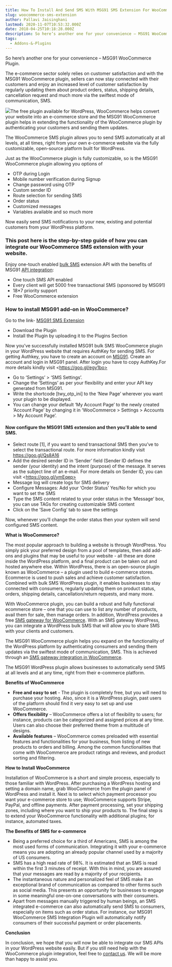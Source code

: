 ```yaml
---
title: How To Install And Send SMS With MSG91 SMS Extension For WooCommerce
slug: woocommerce-sms-extension
author: Pallavi Jaisinghani
lastmod: 2020-11-07T10:53:32.000Z
date: 2018-04-25T10:18:28.000Z
description: So here’s another one for your convenience – MSG91 WooCommerce Plugin.The e-commerce sector solely relies on customer satisfaction and with the MSG91 WooCommerce plugin, sellers can now stay connected with their customers and enjoy an increased level of customer satisfaction by regularly updating them about product orders, status, shipping details, cancellation request and much more via the swiftest mode of communication, SMS.
tags:
  - Addons-&-Plugins
---
```


So here’s another one for your convenience – MSG91 WooCommerce Plugin.

The e-commerce sector solely relies on customer satisfaction and with the MSG91 WooCommerce plugin, sellers can now stay connected with their customers and enjoy an increased level of customer satisfaction by regularly updating them about product orders, status, shipping details, cancellation request and much more via the swiftest mode of communication, SMS.

![](https://lh3.googleusercontent.com/4XBDL8Na-Pd9Ux_OtD0MFCg-J5mxNICQbqLaAQpZTMVFkXtV9uwh0j2d8zpiVGf3o4jGllhk6bQevMkbwhKPzALEcfeViiaVMV81oqz88Dtok1UDvCk7uYuSL7UTOrtuy7vSt4s)The free plugin available for WordPress, WooCommerce helps convert your website into an e-commerce store and the MSG91 WooCommerce plugin helps in extending the functionality of the WooCommerce plugin by authenticating your customers and sending them updates.

The WooCommerce SMS plugin allows you to send SMS automatically at all levels, at all times, right from your own e-commerce website via the fully customizable, open-source platform built for WordPress.

Just as the WooCommerce plugin is fully customizable, so is the MSG91 WooCommerce plugin allowing you options of

* OTP during Login
* Mobile number verification during Signup
* Change password using OTP
* Custom sender ID
* Route selection for sending SMS
* Order status
* Customized messages
* Variables available and so much more

Now easily send SMS notifications to your new, existing and potential customers from your WordPress platform.

### This post here is the step-by-step guide of how you can integrate our WooCommerce SMS extension with your website.

Enjoy one-touch enabled [bulk SMS](https://msg91.com/) extension API with the benefits of MSG91 [API integration](https://msg91.com/sms-for-developers):

* One touch SMS API enabled
* Every client will get 5000 free transactional SMS (sponsored by MSG91)
* 18\*7 priority support
* Free WooCommerce extension

### How to install MSG91 add-on in WooCommerce?

Go to the link- [MSG91 SMS Extension](http://www.theweeky.com/msg91-otp-mobile-verification-and-order-notification-through-sms-woocommerce-plugin/)

* Download the Plugin
* Install the Plugin by uploading it to the Plugins Section

Now you’ve successfully installed MSG91 bulk SMS WooCommerce plugin in your WordPress website that requires AuthKey for sending SMS. For getting Authkey, you have to create an account on [MSG91](https://msg91.com/signup). Create an account and login in MSG91 panel. After login you have to copy AuthKey.For more details kindly visit \<https://goo.gl/egy1bo>

* Go to ‘Settings’ > ‘SMS Settings’.
* Change the ‘Settings’ as per your flexibility and enter your API key generated from MSG91.
* Write the shortcode [twy\_otp\_ini] to the ‘New Page’ wherever you want your plugin to be displayed.
* You can change your default ‘My Account Page’ to the newly created ‘Account Page’ by changing it in ‘WooCommerce > Settings > Accounts > My Account Page’.

#### Now configure the MSG91 SMS extension and then you’ll able to send SMS.

* Select route [1], if you want to send transactional SMS then you’ve to select the transactional route. For more information kindly visit https://goo.gl/Qs8A16
* Add the desired sender ID in ‘Sender’ field (Sender ID defines the sender (your identity) and the intent (purpose) of the message. It serves as the subject line of an e-mail. For more details on Sender ID, you can visit \<https://goo.gl/ymEqep>
* Message log will create logs for SMS delivery
* Configure Messages: Add your ‘Order Status’ Yes/No for which you want to set the SMS
* Type the SMS content related to your order status in the ‘Message’ box, you can use TAGs for creating customizable SMS content
* Click on the ‘Save Config’ tab to save the settings

Now, whenever you’ll change the order status then your system will send configured SMS content.

**What is WooCommerce?**

The most popular approach to building a website is through WordPress. You simply pick your preferred design from a pool of templates, then add add-ons and plugins that may be useful to your website - all these are done inside the WordPress platform, and a final product can be taken out and hosted anywhere else. Within WordPress, there is an open-source plugin known as WooCommerce – a plugin used to build e-commerce stores. Ecommerce is used to push sales and achieve customer satisfaction. Combined with bulk SMS WordPress plugin, it enables businesses to stay connected with consumers, regularly updating them on product status, orders, shipping details, cancellation/return requests, and many more.

With WooCommerce plugin, you can build a robust and fully functional ecommerce store – one that you can use to list any number of products, avail them for sale, then manage orders. In addition, WordPress provides a free [SMS gateway for WooCommerce](https://msg91.com/). With an SMS gateway WordPress, you can integrate a WordPress bulk SMS that will allow you to share SMS with your clients and customers.

The MSG91 WooCommerce plugin helps you expand on the functionality of the WordPress platform by authenticating consumers and sending them updates via the swiftest mode of communication, SMS. This is achieved through an [SMS gateway integration in WooCommerce](https://msg91.com/internet-messaging/).

The MSG91 WordPress plugin allows businesses to automatically send SMS at all levels and at any time, right from their e-commerce platform.   


**Benefits of WooCommerce**

* **Free and easy to set** - The plugin is completely free, but you will need to purchase your hosting. Also, since it is a WordPress plugin, past users of the platform should find it very easy to set up and use WooCommerce.
* **Offers flexibility** – WooCommerce offers a lot of flexibility to users; for instance, products can be categorized and assigned prices at any time. Users can also choose their preferred theme from a multitude of designs.
* **Available features** – WooCommerce comes preloaded with essential features and functionalities for your business, from listing of new products to orders and billing. Among the common functionalities that come with WooCommerce are product ratings and reviews, and product sorting and filtering.

**How to Install WooCommerce**

Installation of WooCommerce is a short and simple process, especially to those familiar with WordPress. After purchasing a WordPress hosting and setting a domain name, grab WooCommerce from the plugin panel of WordPress and install it. Next is to select which payment processor you want your e-commerce store to use; WooCommerce supports Stripe, PayPal, and offline payments. After payment processing, set your shipping zones, including where you want to ship your products to. The final step is to extend your WooCommerce functionality with additional plugins; for instance, automated taxes.

**The Benefits of SMS for e-commerce**

* Being a preferred choice for a third of Americans, SMS is among the most used forms of communication. Integrating it with your e-commerce means you are adopting an already popular channel used by a majority of US consumers.
* SMS has a high read rate of 98%. It is estimated that an SMS is read within the first 3 minutes of receipt. With this in mind, you are assured that your messages are read by a majority of your recipients.
* The instantaneous nature and personalized feel of SMS make it an exceptional brand of communication as compared to other forms such as social media. This presents an opportunity for businesses to engage in some meaningful one-on-one conversations with their consumers.
* Apart from messages manually triggered by human beings, an SMS integrated e-commerce can also automatically send SMS to consumers, especially on items such as order status. For instance, our MSG91 WooCommerce SMS Integration Plugin will automatically notify consumers of their successful payment or order placements.

**Conclusion**

In conclusion, we hope that you will now be able to integrate our SMS APIs in your WordPress website easily. But if you still need help with the WooCommerce plugin integration, feel free to [contact us](https://msg91.com/contact). We will be more than happy to assist you.

